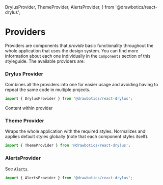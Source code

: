   DrylusProvider,
  ThemeProvider,
  AlertsProvider,
} from '@drawbotics/react-drylus';



# Providers
Providers are components that _provide_ basic functionality throughout the whole application that uses the design system. You can find more information about each one individually in the `Components` section of this styleguide. The available providers are:

### Drylus Provider
Combines all the providers into one for easier usage and avoiding having to repeat the same code in multiple projects.

```jsx
import { DrylusProvider } from '@drawbotics/react-drylus';
```
<Playground component={DrylusProvider}>
  <DrylusProvider>
    Content within provider
  </DrylusProvider>
</Playground>

### Theme Provider
Wraps the whole application with the required styles. Normalizes and applies default styles globally (note that each component styles itself).

```jsx
import { ThemeProvider } from '@drawbotics/react-drylus';
```

<PropsTable component={ThemeProvider} />

### AlertsProvider
See [`Alerts`](/components/alerts).

```jsx
import { AlertsProvider } from '@drawbotics/react-drylus';
```

<PropsTable component={AlertsProvider} />
